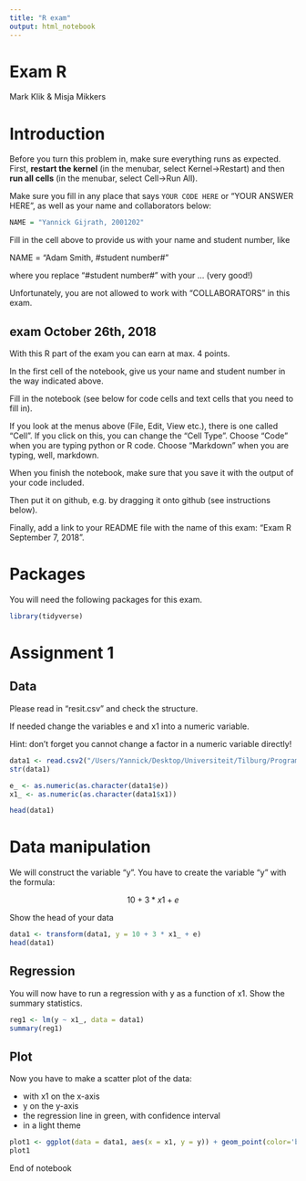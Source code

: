 ```yaml
---
title: "R exam"
output: html_notebook
---
```


# Exam R
Mark Klik & Misja Mikkers

# Introduction

Before you turn this problem in, make sure everything runs as expected. First, **restart the kernel** (in the menubar, select Kernel$\rightarrow$Restart) and then **run all cells** (in the menubar, select Cell$\rightarrow$Run All).

Make sure you fill in any place that says `YOUR CODE HERE` or "YOUR ANSWER HERE", as well as your name and collaborators below:

```r
NAME = "Yannick Gijrath, 2001202"
```

Fill in the cell above to provide us with your name and student number, like

NAME = "Adam Smith, #student number#"

where you replace "#student number#" with your ... (very good!)

Unfortunately, you are not allowed to work with "COLLABORATORS" in this exam.

## exam October 26th, 2018

With this R part of the exam you can earn at max. 4 points.

In the first cell of the notebook, give us your name and student number in the way indicated above.

Fill in the notebook (see below for code cells and text cells that you need to fill in).

If you look at the menus above (File, Edit, View etc.), there is one called "Cell". If you click on this, you can change the "Cell Type". Choose "Code" when you are typing python or R code. Choose "Markdown" when you are typing, well, markdown.

When you finish the notebook, make sure that you save it with the output of your code included.

Then put it on github, e.g. by dragging it onto github (see instructions below).

Finally, add a link to your README file with the name of this exam: "Exam R September 7, 2018".

# Packages

You will need the following packages for this exam.

```r
library(tidyverse)
```


# Assignment 1

## Data

Please read in "resit.csv" and check the structure.

If needed change the variables e and x1 into a numeric variable.

Hint: don't forget you cannot change a factor in a numeric variable directly!





```r
data1 <- read.csv2("/Users/Yannick/Desktop/Universiteit/Tilburg/Programming/Sourcedata/resit.csv")
str(data1)

e_ <- as.numeric(as.character(data1$e))
x1_ <- as.numeric(as.character(data1$x1))

head(data1)
```

# Data manipulation

We will construct the variable "y". You have to create the variable "y" with the formula:

$$ 10 + 3*x1 + e $$

Show the head of your data

```r
data1 <- transform(data1, y = 10 + 3 * x1_ + e)
head(data1)
```

## Regression 

You will now have to run a regression with y as a function of x1. Show the summary statistics.

```r
reg1 <- lm(y ~ x1_, data = data1)
summary(reg1)
```


## Plot

Now you have to make a scatter plot of the data:

* with x1 on the x-axis
* y on the y-axis
* the regression line in green, with confidence interval
* in a light theme

```r
plot1 <- ggplot(data = data1, aes(x = x1, y = y)) + geom_point(color='black') + geom_smooth(method = "lm", color='green', se = TRUE) + theme_light() 
plot1                                                                             
```





End of notebook


